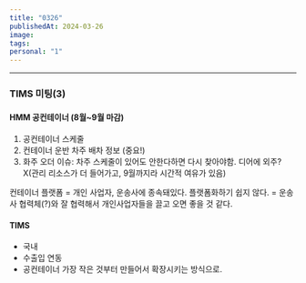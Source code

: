 ```yaml
---
title: "0326"
publishedAt: 2024-03-26
image: 
tags: 
personal: "1"
---
```


---
### TIMS 미팅(3)

#### HMM 공컨테이너 (8월~9월 마감)
1. 공컨테이너 스케줄
2. 컨테이너 운반 차주 배차 정보 (중요!)
3. 화주 오더
이슈: 차주 스케줄이 있어도 안한다하면 다시 찾아야함.
디어에 외주? X(관리 리소스가 더 들어가고, 9월까지라 시간적 여유가 있음)

컨테이너 플랫폼 = 개인 사업자, 운송사에 종속돼있다. 플랫폼화하기 쉽지 않다.
 = 운송사 협력체(?)와 잘 협력해서 개인사업자들을 끌고 오면 좋을 것 같다.

#### TIMS
- 국내
- 수출입 연동
- 공컨테이너
가장 작은 것부터 만들어서 확장시키는 방식으로.